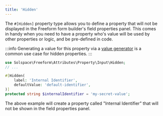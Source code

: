 ```yaml
---
title: 'Hidden'
---
```



The `#[Hidden]` property type allows you to define a property that will not be displayed in the Freeform form
builder's field properties panel. This comes in handy when you need to have a property who's value will be used
by other properties or logic, and be pre-defined in code.

:::info
Generating a value for this property via a [value generator](./generators-and-transformers.mdx#value-generators)
is a common use case for hidden properties.
:::

```php showLineNumbers
use Solspace\Freeform\Attributes\Property\Input\Hidden;
// ...

#[Hidden(
    label: 'Internal Identifier',
    defaultValue: 'default-identifier',
)]
protected string $internalIdentifier = 'my-secret-value';
```

The above example will create a property called "Internal Identifier" that will not be shown in the field properties panel.

